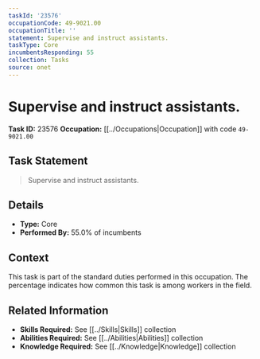 ```yaml
---
taskId: '23576'
occupationCode: 49-9021.00
occupationTitle: ''
statement: Supervise and instruct assistants.
taskType: Core
incumbentsResponding: 55
collection: Tasks
source: onet
---
```

# Supervise and instruct assistants.

**Task ID:** 23576
**Occupation:** [[../Occupations|Occupation]] with code `49-9021.00`

## Task Statement

> Supervise and instruct assistants.

## Details

- **Type:** Core
- **Performed By:** 55.0% of incumbents

## Context

This task is part of the standard duties performed in this occupation. The percentage indicates how common this task is among workers in the field.

## Related Information

- **Skills Required:** See [[../Skills|Skills]] collection
- **Abilities Required:** See [[../Abilities|Abilities]] collection
- **Knowledge Required:** See [[../Knowledge|Knowledge]] collection
